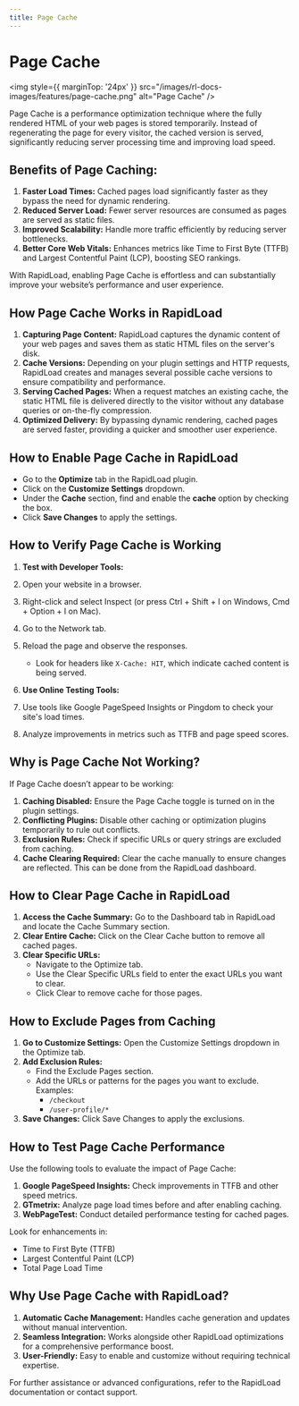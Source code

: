 ```yaml
---
title: Page Cache
--- 
```


# Page Cache

<img style={{ marginTop: '24px' }} 
src="/images/rl-docs-images/features/page-cache.png" alt="Page Cache" />

Page Cache is a performance optimization technique where the fully rendered HTML of your web pages is stored temporarily. 
Instead of regenerating the page for every visitor, the cached version is served, significantly reducing server processing time and 
improving load speed.

## Benefits of Page Caching:

1. **Faster Load Times:** Cached pages load significantly faster as they bypass the need for dynamic rendering.
2. **Reduced Server Load:** Fewer server resources are consumed as pages are served as static files.
3. **Improved Scalability:** Handle more traffic efficiently by reducing server bottlenecks.
4. **Better Core Web Vitals:** Enhances metrics like Time to First Byte (TTFB) and Largest Contentful Paint (LCP), boosting SEO rankings.

With RapidLoad, enabling Page Cache is effortless and can substantially improve your website’s performance and user experience.

## How Page Cache Works in RapidLoad

1. **Capturing Page Content:** RapidLoad captures the dynamic content of your web pages and saves them as static HTML files on the server's disk.
2. **Cache Versions:** Depending on your plugin settings and HTTP requests, RapidLoad creates and manages several possible cache versions to ensure compatibility and performance.
3. **Serving Cached Pages:** When a request matches an existing cache, the static HTML file is delivered directly to the visitor without any database queries or on-the-fly compression.
4. **Optimized Delivery:** By bypassing dynamic rendering, cached pages are served faster, providing a quicker and smoother user experience.

## How to Enable Page Cache in RapidLoad

*   Go to the **Optimize** tab in the RapidLoad plugin.
*   Click on the **Customize Settings** dropdown.
*   Under the **Cache** section, find and enable the **cache** option by checking the box.
*   Click **Save Changes** to apply the settings.

## How to Verify Page Cache is Working

1. **Test with Developer Tools:**

1. Open your website in a browser.
2. Right-click and select Inspect (or press Ctrl + Shift + I on Windows, Cmd + Option + I on Mac).
3. Go to the Network tab.
4. Reload the page and observe the responses.
    *   Look for headers like `X-Cache: HIT`, which indicate cached content is being served.

2. **Use Online Testing Tools:**

1. Use tools like Google PageSpeed Insights or Pingdom to check your site's load times.
2. Analyze improvements in metrics such as TTFB and page speed scores.

## Why is Page Cache Not Working?

If Page Cache doesn’t appear to be working:

1. **Caching Disabled:** Ensure the Page Cache toggle is turned on in the plugin settings.
2. **Conflicting Plugins:** Disable other caching or optimization plugins temporarily to rule out conflicts.
3. **Exclusion Rules:** Check if specific URLs or query strings are excluded from caching.
4. **Cache Clearing Required:** Clear the cache manually to ensure changes are reflected. This can be done from the RapidLoad dashboard.

## How to Clear Page Cache in RapidLoad

1. **Access the Cache Summary:** Go to the Dashboard tab in RapidLoad and locate the Cache Summary section.
2. **Clear Entire Cache:** Click on the Clear Cache button to remove all cached pages.
3. **Clear Specific URLs:**
    *   Navigate to the Optimize tab.
    *   Use the Clear Specific URLs field to enter the exact URLs you want to clear.
    *   Click Clear to remove cache for those pages.

## How to Exclude Pages from Caching

1. **Go to Customize Settings:** Open the Customize Settings dropdown in the Optimize tab.
2. **Add Exclusion Rules:**
    *   Find the Exclude Pages section.
    *   Add the URLs or patterns for the pages you want to exclude. Examples:
        *   `/checkout`
        *   `/user-profile/*`
3. **Save Changes:** Click Save Changes to apply the exclusions.

## How to Test Page Cache Performance

Use the following tools to evaluate the impact of Page Cache:

1. **Google PageSpeed Insights:** Check improvements in TTFB and other speed metrics.
2. **GTmetrix:** Analyze page load times before and after enabling caching.
3. **WebPageTest:** Conduct detailed performance testing for cached pages.

Look for enhancements in:

*   Time to First Byte (TTFB)
*   Largest Contentful Paint (LCP)
*   Total Page Load Time

## Why Use Page Cache with RapidLoad?

1. **Automatic Cache Management:** Handles cache generation and updates without manual intervention.
2. **Seamless Integration:** Works alongside other RapidLoad optimizations for a comprehensive performance boost.
3. **User-Friendly:** Easy to enable and customize without requiring technical expertise.

For further assistance or advanced configurations, refer to the RapidLoad documentation or contact support.